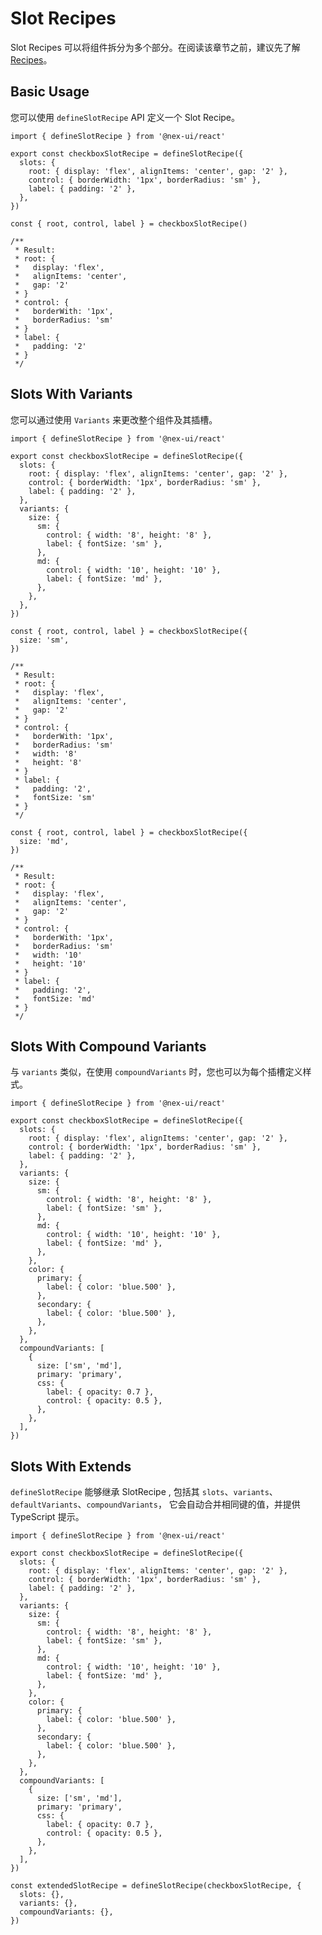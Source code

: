 # Slot Recipes

Slot Recipes 可以将组件拆分为多个部分。在阅读该章节之前，建议先了解 [Recipes](/docs/styling/recipes)。

## Basic Usage

您可以使用 `defineSlotRecipe` API 定义一个 Slot Recipe。

```tsx {4-8}
import { defineSlotRecipe } from '@nex-ui/react'

export const checkboxSlotRecipe = defineSlotRecipe({
  slots: {
    root: { display: 'flex', alignItems: 'center', gap: '2' },
    control: { borderWidth: '1px', borderRadius: 'sm' },
    label: { padding: '2' },
  },
})

const { root, control, label } = checkboxSlotRecipe()

/**
 * Result:
 * root: {
 *   display: 'flex',
 *   alignItems: 'center',
 *   gap: '2'
 * }
 * control: {
 *   borderWith: '1px',
 *   borderRadius: 'sm'
 * }
 * label: {
 *   padding: '2'
 * }
 */
```

## Slots With Variants

您可以通过使用 `Variants` 来更改整个组件及其插槽。

```tsx {9-20}
import { defineSlotRecipe } from '@nex-ui/react'

export const checkboxSlotRecipe = defineSlotRecipe({
  slots: {
    root: { display: 'flex', alignItems: 'center', gap: '2' },
    control: { borderWidth: '1px', borderRadius: 'sm' },
    label: { padding: '2' },
  },
  variants: {
    size: {
      sm: {
        control: { width: '8', height: '8' },
        label: { fontSize: 'sm' },
      },
      md: {
        control: { width: '10', height: '10' },
        label: { fontSize: 'md' },
      },
    },
  },
})

const { root, control, label } = checkboxSlotRecipe({
  size: 'sm',
})

/**
 * Result:
 * root: {
 *   display: 'flex',
 *   alignItems: 'center',
 *   gap: '2'
 * }
 * control: {
 *   borderWith: '1px',
 *   borderRadius: 'sm'
 *   width: '8'
 *   height: '8'
 * }
 * label: {
 *   padding: '2',
 *   fontSize: 'sm'
 * }
 */

const { root, control, label } = checkboxSlotRecipe({
  size: 'md',
})

/**
 * Result:
 * root: {
 *   display: 'flex',
 *   alignItems: 'center',
 *   gap: '2'
 * }
 * control: {
 *   borderWith: '1px',
 *   borderRadius: 'sm'
 *   width: '10'
 *   height: '10'
 * }
 * label: {
 *   padding: '2',
 *   fontSize: 'md'
 * }
 */
```

## Slots With Compound Variants

与 `variants` 类似，在使用 `compoundVariants` 时，您也可以为每个插槽定义样式。

```tsx {29-38}
import { defineSlotRecipe } from '@nex-ui/react'

export const checkboxSlotRecipe = defineSlotRecipe({
  slots: {
    root: { display: 'flex', alignItems: 'center', gap: '2' },
    control: { borderWidth: '1px', borderRadius: 'sm' },
    label: { padding: '2' },
  },
  variants: {
    size: {
      sm: {
        control: { width: '8', height: '8' },
        label: { fontSize: 'sm' },
      },
      md: {
        control: { width: '10', height: '10' },
        label: { fontSize: 'md' },
      },
    },
    color: {
      primary: {
        label: { color: 'blue.500' },
      },
      secondary: {
        label: { color: 'blue.500' },
      },
    },
  },
  compoundVariants: [
    {
      size: ['sm', 'md'],
      primary: 'primary',
      css: {
        label: { opacity: 0.7 },
        control: { opacity: 0.5 },
      },
    },
  ],
})
```

## Slots With Extends

`defineSlotRecipe` 能够继承 SlotRecipe , 包括其 `slots`、`variants`、`defaultVariants`、`compoundVariants`，
它会自动合并相同键的值，并提供 TypeScript 提示。

```tsx {41-45}
import { defineSlotRecipe } from '@nex-ui/react'

export const checkboxSlotRecipe = defineSlotRecipe({
  slots: {
    root: { display: 'flex', alignItems: 'center', gap: '2' },
    control: { borderWidth: '1px', borderRadius: 'sm' },
    label: { padding: '2' },
  },
  variants: {
    size: {
      sm: {
        control: { width: '8', height: '8' },
        label: { fontSize: 'sm' },
      },
      md: {
        control: { width: '10', height: '10' },
        label: { fontSize: 'md' },
      },
    },
    color: {
      primary: {
        label: { color: 'blue.500' },
      },
      secondary: {
        label: { color: 'blue.500' },
      },
    },
  },
  compoundVariants: [
    {
      size: ['sm', 'md'],
      primary: 'primary',
      css: {
        label: { opacity: 0.7 },
        control: { opacity: 0.5 },
      },
    },
  ],
})

const extendedSlotRecipe = defineSlotRecipe(checkboxSlotRecipe, {
  slots: {},
  variants: {},
  compoundVariants: {},
})
```
